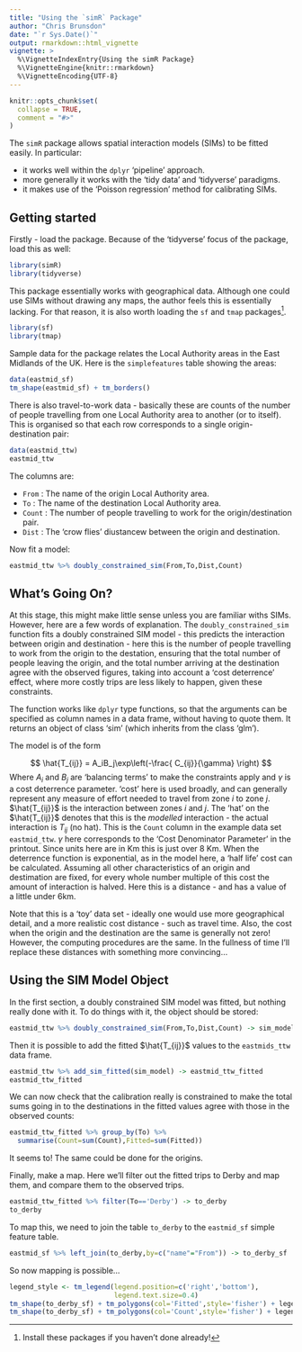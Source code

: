 ```yaml
---
title: "Using the `simR` Package"
author: "Chris Brunsdon"
date: "`r Sys.Date()`"
output: rmarkdown::html_vignette
vignette: >
  %\VignetteIndexEntry{Using the simR Package}
  %\VignetteEngine{knitr::rmarkdown}
  %\VignetteEncoding{UTF-8}
---
```


```r
knitr::opts_chunk$set(
  collapse = TRUE,
  comment = "#>"
)
```

The `simR` package allows spatial interaction models (SIMs) to be fitted easily. In particular:

- it works well within the `dplyr` 'pipeline' approach.
- more generally it works with the 'tidy data' and 'tidyverse' paradigms.
- it makes use of the 'Poisson regression' method for calibrating SIMs.

## Getting started

Firstly - load the package.  Because of the 'tidyverse' focus of the package, load this as well:

```r
library(simR)
library(tidyverse)
```

This package essentially works with geographical data.  Although one could use SIMs without drawing any maps, the author feels this is essentially lacking.  For that reason,  it is also worth loading the `sf` and `tmap` packages^[Install these packages if you haven't done already!].

```r
library(sf)
library(tmap)
```


Sample data for the package relates the Local Authority areas in the East Midlands of the UK.  Here is the `simplefeatures` table showing the areas:

```r
data(eastmid_sf)
tm_shape(eastmid_sf) + tm_borders()
```

There is also travel-to-work data - basically these are counts of the number of people travelling from one Local Authority area to another (or to itself).  This is organised so that each row corresponds to a single origin-destination pair:

```r
data(eastmid_ttw)
eastmid_ttw
```

The columns are:

- `From` : The name of the origin Local Authority area.
- `To` : The name of the destination Local Authority area.
- `Count` : The number of people travelling to work for the origin/destination pair.
- `Dist` : The 'crow flies' diustancew between the origin and destination.

Now fit a model:

```r
eastmid_ttw %>% doubly_constrained_sim(From,To,Dist,Count)
```

## What's Going On?

At this stage,  this might make little sense unless you are familiar withs SIMs.  However,  here are a few words of explanation.  The `doubly_constrained_sim` function fits a doubly constrained SIM model - this predicts the interaction between origin and destination - here this is the number of people travelling to work from the origin to the destation,  ensuring that the total number of people leaving the origin,  and the total number arriving at the destination agree with the observed figures,  taking into account a 'cost deterrence' effect, where more costly trips are less likely to happen,  given these constraints. 

The function works like `dplyr` type functions,  so that the arguments can be specified as column names in a data frame,  without having to quote them.  It returns an object of class 'sim' (which inherits from the class 'glm').

The model is of the form 

$$
\hat{T_{ij}} = A_iB_j\exp\left(-\frac{ C_{ij}}{\gamma} \right)
$$
Where $A_i$ and $B_j$ are 'balancing terms' to make the constraints apply and $\gamma$ is a cost deterrence parameter. 'cost' here is used broadly,  and can generally represent any measure of effort needed to travel from zone $i$ to zone $j$. $\hat{T_{ij}}$ is the interaction between zones $i$ and $j$. The 'hat' on the $\hat{T_{ij}}$ denotes that this is the *modelled* interaction - the actual interaction is $T_{ij}$ (no hat).  This is the `Count` column in the example data set `eastmid_ttw`.  $\gamma$ here corresponds to the 'Cost Denominator Parameter' in the printout.  Since units here are in Km this is just over 8 Km.  When the deterrence function is exponential,  as in the model here,  a 'half life' cost can be calculated.  Assuming all other characteristics of an origin and destimation are fixed,  for every whole number multiple of this cost the amount of interaction is halved. Here this is a distance - and has a value of a little under 6km.

Note that this is a 'toy' data set - ideally one would use more geographical detail,  and a more realistic cost distance - such as travel time.  Also,  the cost when the origin and the destination are the same is generally not zero! However,  the computing procedures are the same.  In the fullness of time I'll replace these distances with something more convincing...

## Using the SIM Model Object

In the first section,  a doubly constrained SIM model was fitted,  but nothing really done with it.   To do things with it,  the object should be stored:

```r
eastmid_ttw %>% doubly_constrained_sim(From,To,Dist,Count) -> sim_model
```

Then it is possible to add the fitted $\hat{T_{ij}}$ values to the `eastmids_ttw` data frame.  

```r
eastmid_ttw %>% add_sim_fitted(sim_model) -> eastmid_ttw_fitted
eastmid_ttw_fitted
```

We can now check that the calibration really is constrained to make the total sums going in to the destinations in the fitted values agree with those in the observed counts:

```r
eastmid_ttw_fitted %>% group_by(To) %>% 
  summarise(Count=sum(Count),Fitted=sum(Fitted))
```

It seems to!  The same could be done for the origins.  

Finally,  make a map.  Here we'll filter out the fitted trips to Derby and map them,  and compare them to the observed trips.


```r
eastmid_ttw_fitted %>% filter(To=='Derby') -> to_derby
to_derby
```

To map this,  we need to join the table `to_derby` to the `eastmid_sf` simple feature table.

```r
eastmid_sf %>% left_join(to_derby,by=c("name"="From")) -> to_derby_sf
```


So now mapping is possible...

```r
legend_style <- tm_legend(legend.position=c('right','bottom'),
                          legend.text.size=0.4)
tm_shape(to_derby_sf) + tm_polygons(col='Fitted',style='fisher') + legend_style
tm_shape(to_derby_sf) + tm_polygons(col='Count',style='fisher') + legend_style
```



